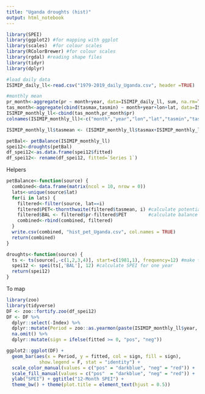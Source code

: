 ```yaml
---
title: "Uganda droughts (hist)"
output: html_notebook
---
```




```r
library(SPEI)
library(ggplot2) #for mapping with ggplot
library(scales)  #for colour scales
library(RColorBrewer) #for colour scales
library(rgdal) #reading shape files
library(tidyr)
library(dplyr)
```



```r
#load daily data
ISIMIP_daily_ll<-read.csv("1979-2019_daily_Uganda.csv", header =TRUE)

#monthly mean
pr_month<-aggregate(pr ~ month+year, data=ISIMIP_daily_ll, sum, na.rm=TRUE)
tas_month<-aggregate(cbind(tasmax,tasmin) ~ month+year+lon+lat, data=ISIMIP_daily_ll, mean, na.rm=TRUE)
ISIMIP_monthly_ll<-cbind(tas_month,pr_month$pr) 
colnames(ISIMIP_monthly_ll)<-c("month","year","lon","lat","tasmin","tasmax","pr")

ISIMIP_monthly_ll$tasmean <- (ISIMIP_monthly_ll$tasmax+ISIMIP_monthly_ll$tasmin)/2 

petBal<- petBalance(ISIMIP_monthly_ll)
spei12<-droughts(petBal)
df_spei12<-as.data.frame(spei12$fitted)
df_spei12<- rename(df_spei12, fitted=`Series 1`)
```

Helpers
```r
petBalance<-function(source) {
  combined<-data.frame(matrix(ncol = 10, nrow = 0))
  lats<-unique(source$lat)
  for(i in lats) {
    filtered<-filter(source, lat==i)
    filtered$PET<-thornthwaite(filtered$tasmean, i) #calculate potential evapotranspiration
    filtered$BAL <- filtered$pr-filtered$PET        #calculate balance
    combined<-rbind(combined, filtered)
  }
  write.csv(combined, "hist_pet_Uganda.csv", col.names = TRUE)
  return(combined)
}

droughts<-function(source) {
  ts <- ts(source[,-c(1,2,3,4)], start=c(1981,1), frequency=12) #make time series for SPEI
  spei12 <- spei(ts[,'BAL'], 12) #calculate SPEI for one year
  return(spei12)
}
```

To map

```r
library(zoo)
library(tidyverse)
DF <- zoo::fortify.zoo(df_spei12)
DF <- DF %>% 
  dplyr::select(-Index) %>% 
  dplyr::mutate(Period = zoo::as.yearmon(paste(ISIMIP_monthly_ll$year, ISIMIP_monthly_ll$month), "%Y %m")) %>% 
  na.omit() %>% 
  dplyr::mutate(sign = ifelse(fitted >= 0, "pos", "neg"))

ggplot2::ggplot(DF) +
  geom_bar(aes(x = Period, y = fitted, col = sign, fill = sign),
            show.legend = F, stat = "identity") +
  scale_color_manual(values = c("pos" = "darkblue", "neg" = "red")) +
  scale_fill_manual(values = c("pos"  = "darkblue", "neg" = "red")) +
  ylab("SPEI") + ggtitle("12-Month SPEI") +
  theme_bw() + theme(plot.title = element_text(hjust = 0.5))
```

